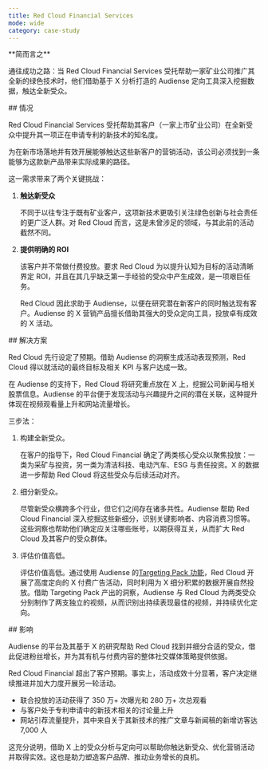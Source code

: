 ```yaml
---
title: Red Cloud Financial Services
mode: wide
category: case-study
---
```


<Note>
**简而言之**

通往成功之路：当 Red Cloud Financial Services 受托帮助一家矿业公司推广其全新的绿色技术时，他们借助基于 X 分析打造的 Audiense 定向工具深入挖掘数据，触达全新受众。
</Note>

<div id="situation">
  ## 情况
</div>

Red Cloud Financial Services 受托帮助其客户（一家上市矿业公司）在全新受众中提升其一项正在申请专利的新技术的知名度。

为在新市场落地并有效开展能够触达这些新客户的营销活动，该公司必须找到一条能够为这款新产品带来实际成果的路径。

这一需求带来了两个关键挑战：

1. **触达新受众**

    不同于以往专注于既有矿业客户，这项新技术更吸引关注绿色创新与社会责任的更广泛人群。对 Red Cloud 而言，这是未曾涉足的领域，与其此前的活动截然不同。

1. **提供明确的 ROI**
    
    该客户并不常做付费投放。要求 Red Cloud 为以提升认知为目标的活动清晰界定 ROI，并且在其几乎缺乏第一手经验的受众中产生成效，是一项艰巨任务。
    
    Red Cloud 因此求助于 Audiense，以便在研究潜在新客户的同时触达现有客户。Audiense 的 X 营销产品擅长借助其强大的受众定向工具，投放卓有成效的 X 活动。

<div id="solution">
  ## 解决方案
</div>

Red Cloud 先行设定了预期。借助 Audiense 的洞察生成活动表现预测，Red Cloud 得以就活动的最终目标及相关 KPI 与客户达成一致。 

在 Audiense 的支持下，Red Cloud 将研究重点放在 X 上，挖掘公司新闻与相关股票信息。Audiense 的平台便于发现活动与兴趣提升之间的潜在关联，这种提升体现在视频观看量上升和网站流量增长。

三步法：

1. 构建全新受众。

    在客户的指导下，Red Cloud Financial 确定了两类核心受众以聚焦投放：一类为采矿与投资，另一类为清洁科技、电动汽车、ESG 与责任投资。X 的数据进一步帮助 Red Cloud 将这些受众与后续活动对齐。

1. 细分新受众。 

    尽管新受众横跨多个行业，但它们之间存在诸多共性。Audiense 帮助 Red Cloud Financial 深入挖掘这些新细分，识别关键影响者、内容消费习惯等。这些洞察也帮助他们确定应关注哪些账号，以期获得互关，从而扩大 Red Cloud 及其客户的受众群体。

1. 评估价值高低。 
    
    评估价值高低。通过使用 Audiense 的[Targeting Pack 功能](https://help.audiense.com/knowledge/what-is-a-targeting-pack)，Red Cloud 开展了高度定向的 X 付费广告活动，同时利用为 X 细分积累的数据开展自然投放。借助 Targeting Pack 产出的洞察，Audiense 与 Red Cloud 为两类受众分别制作了两支独立的视频，从而识别出持续表现最佳的视频，并持续优化定向。

<div id="impact">
  ## 影响
</div>

Audiense 的平台及其基于 X 的研究帮助 Red Cloud 找到并细分合适的受众，借此促进粉丝增长，并为其有机与付费内容的整体社交媒体策略提供依据。

Red Cloud Financial 超出了客户预期。事实上，活动成效十分显著，客户决定继续推进并加大力度开展另一轮活动。

- 联合投放的活动获得了 350 万+ 次曝光和 280 万+ 次总观看
- 与客户处于专利申请中的新技术相关的讨论量上升
- 网站引荐流量提升，其中来自关于其新技术的推广文章与新闻稿的新增访客达 7,000 人

这充分说明，借助 X 上的受众分析与定向可以帮助你触达新受众、优化营销活动并取得实效。这也是助力塑造客户品牌、推动业务增长的良机。